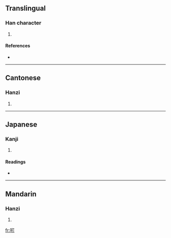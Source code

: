 ==Translingual==

===Han character===
{{Han char|rn=30|rad=口|as=05|sn=8|four=6102<sub>0</sub>|canj=口手一弓 (RQMN)}}

# {{defn|Han}}

====References====
* {{Han ref|kx=0185.160|dkj=03503|hdz=10597.090|uh=5491|ud=21649|bh=CBDE|bd=52190}}

----

==Cantonese==

===Hanzi===
{{yue-hanzi|jyut=|y=dak1}}

# {{defn|Cantonese}}

----

==Japanese==

===Kanji===
{{ja-kanji|grade=|rs=口05}}

# {{defn|Japanese}}

====Readings====
* {{ja-readings|on=[[だ]] (da)|kun=}}

----

==Mandarin==

===Hanzi===
{{cmn-hanzi|pin=[[què]] ([[que4]])|wg=ch'üeh<sup>4</sup>}}

# {{defn|Mandarin}}

[[fr:咑]]